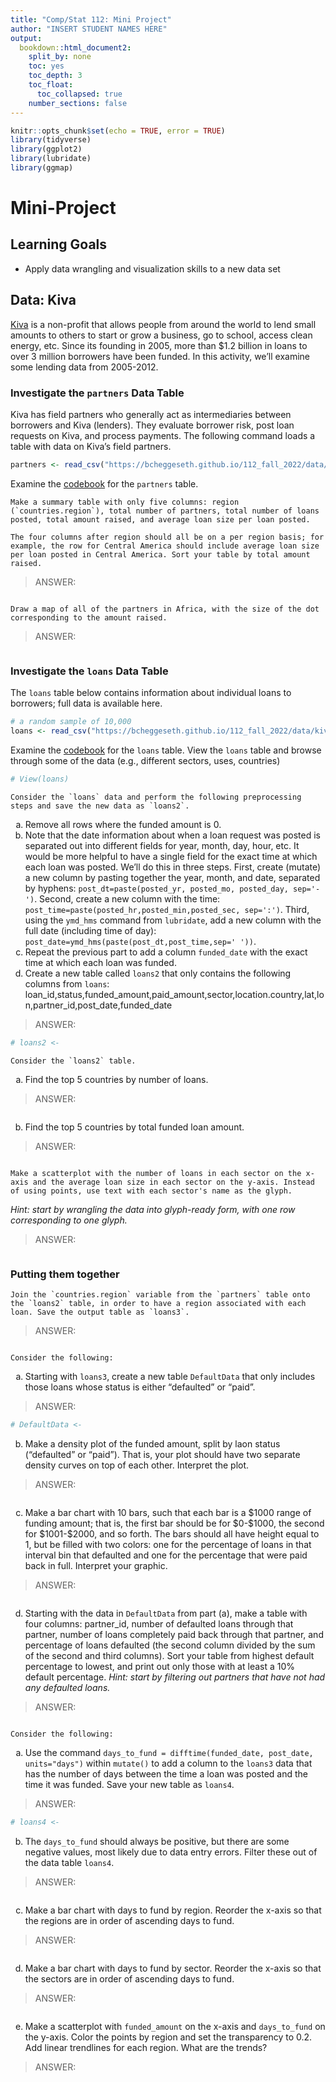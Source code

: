 ```yaml
---
title: "Comp/Stat 112: Mini Project"
author: "INSERT STUDENT NAMES HERE"
output:
  bookdown::html_document2:
    split_by: none
    toc: yes
    toc_depth: 3
    toc_float:
      toc_collapsed: true
    number_sections: false
---
```


```r
knitr::opts_chunk$set(echo = TRUE, error = TRUE)
library(tidyverse)
library(ggplot2)
library(lubridate)
library(ggmap)
```

# Mini-Project

## Learning Goals {-}

- Apply data wrangling and visualization skills to a new data set


## Data: Kiva {-}

[Kiva](https://www.kiva.org/) is a non-profit that allows people from around the world to lend small amounts to others to start or grow a business, go to school, access clean energy, etc. Since its founding in 2005, more than $1.2 billion in loans to over 3 million borrowers have been funded. In this activity, we'll examine some lending data from 2005-2012. 

### Investigate the `partners` Data Table {-}

Kiva has field partners who generally act as intermediaries between borrowers and Kiva (lenders). They evaluate borrower risk, post loan requests on Kiva, and process payments. The following command loads a table with data on Kiva's field partners.


```r
partners <- read_csv("https://bcheggeseth.github.io/112_fall_2022/data/kiva_partners2.csv")
```

Examine the [codebook](https://bcheggeseth.github.io/112_fall_2022/data/kiva_partners_vars.xlsx) for the `partners` table.   


```exercise
Make a summary table with only five columns: region (`countries.region`), total number of partners, total number of loans posted, total amount raised, and average loan size per loan posted. 

The four columns after region should all be on a per region basis; for example, the row for Central America should include average loan size per loan posted in Central America. Sort your table by total amount raised.

```

> ANSWER: 

```r

```

```exercise
Draw a map of all of the partners in Africa, with the size of the dot corresponding to the amount raised.   

```

> ANSWER: 

```r

```

### Investigate the `loans` Data Table {-}

The `loans` table below contains information about individual loans to borrowers; full data is available here.


```r
# a random sample of 10,000
loans <- read_csv("https://bcheggeseth.github.io/112_fall_2022/data/kiva_loans_small.csv")
```

Examine the [codebook](https://bcheggeseth.github.io/112_fall_2022/data/kiva_loans_vars.xlsx) for the `loans` table. View the `loans` table and browse through some of the data (e.g., different sectors, uses, countries)

```r
# View(loans)
```


```exercise
Consider the `loans` data and perform the following preprocessing steps and save the new data as `loans2`.
```

a. Remove all rows where the funded amount is 0.   
b. Note that the date information about when a loan request was posted is separated out into different fields for year, month, day, hour, etc. It would be more helpful to have a single field for the exact time at which each loan was posted. We'll do this in three steps. First, create (mutate) a new column by pasting together the year, month, and date, separated by hyphens: `post_dt=paste(posted_yr, posted_mo, posted_day, sep='-')`. Second, create a new column with the time: `post_time=paste(posted_hr,posted_min,posted_sec, sep=':')`. Third, using the `ymd_hms` command from `lubridate`, add a new column with the full date (including time of day):  
`post_date=ymd_hms(paste(post_dt,post_time,sep=' '))`.   
c. Repeat the previous part to add a column `funded_date` with the exact time at which each loan was funded.   
d. Create a new table called `loans2` that only contains the following columns from `loans`: loan_id,status,funded_amount,paid_amount,sector,location.country,lat,lon,partner_id,post_date,funded_date   

> ANSWER: 

```r
# loans2 <-  
```

```exercise
Consider the `loans2` table. 
```

a. Find the top 5 countries by number of loans. 

> ANSWER: 

```r

```

b. Find the top 5 countries by total funded loan amount.   

> ANSWER: 

```r

```



```exercise
Make a scatterplot with the number of loans in each sector on the x-axis and the average loan size in each sector on the y-axis. Instead of using points, use text with each sector's name as the glyph.
```

*Hint: start by wrangling the data into glyph-ready form, with one row corresponding to one glyph.*   

> ANSWER: 

```r

```

### Putting them together {-}

```exercise
Join the `countries.region` variable from the `partners` table onto the `loans2` table, in order to have a region associated with each loan. Save the output table as `loans3`.  

```

> ANSWER: 

```r

```

```exercise
Consider the following:
```

a. Starting with `loans3`, create a new table `DefaultData` that only includes those loans whose status is either "defaulted" or "paid". 

> ANSWER: 

```r
# DefaultData <-


```

b. Make a density plot of the funded amount, split by laon status ("defaulted" or "paid"). That is, your plot should have two separate density curves on top of each other. Interpret the plot.   

> ANSWER: 

```r

```

c. Make a bar chart with 10 bars, such that each bar is a $1000 range of funding amount; that is, the first bar should be for $0-$1000, the second for $1001-$2000, and so forth. The bars should all have height equal to 1, but be filled with two colors: one for the percentage of loans in that interval bin that defaulted and one for the percentage that were paid back in full. Interpret your graphic.

> ANSWER: 

```r

```

d. Starting with the data in `DefaultData` from part (a), make a table with four columns: partner_id, number of defaulted loans through that partner, number of loans completely paid back through that partner, and percentage of loans defaulted (the second column divided by the sum of the second and third columns). Sort your table from highest default percentage to lowest, and print out only those with at least a 10% default percentage. *Hint: start by filtering out partners that have not had any defaulted loans.*   

> ANSWER: 

```r

```


```exercise
Consider the following:
```

a. Use the command `days_to_fund = difftime(funded_date, post_date, units="days")` within `mutate()` to add a column to the `loans3` data that has the number of days between the time a loan was posted and the time it was funded. Save your new table as `loans4`. 

> ANSWER: 

```r
# loans4 <- 

```

b. The `days_to_fund` should always be positive, but there are some negative values, most likely due to data entry errors. Filter these out of the data table `loans4`.   

> ANSWER: 

```r

```

c. Make a bar chart with days to fund by region. Reorder the x-axis so that the regions are in order of ascending days to fund.  

> ANSWER: 

```r

```

d. Make a bar chart with days to fund by sector. Reorder the x-axis so that the sectors are in order of ascending days to fund.  

> ANSWER: 

```r

```

e. Make a scatterplot with `funded_amount` on the x-axis and `days_to_fund` on the y-axis. Color the points by region and set the transparency to 0.2. Add linear trendlines for each region. What are the trends? 

> ANSWER: 

```r

```

